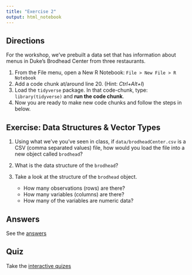 ```yaml
---
title: "Exercise 2"
output: html_notebook
---
```


## Directions

For the workshop, we've prebuilt a data set that has information about menus in Duke's Brodhead Center from three restaurants.  

1. From the File menu, open a New R Notebook:  `File > New File > R Notebook`
1. Add a code chunk at/around line 20.  (Hint: *Ctrl+Alt+I*)
1. Load the `tidyverse` package.  In that code-chunk, type: `library(tidyverse)` and **run the code chunk**.
1. Now you are ready to make new code chunks and follow the steps in below.


## Exercise: Data Structures & Vector Types

1. Using what we've you've seen in class, if `data/brodheadCenter.csv` is a CSV (comma separated values) file, how would you load the file into a new object called `brodhead`?

2. What is the data structure of the `brodhead`?

3. Take a look at the structure of the `brodhead` object.
    - How many observations (rows) are there?
    - How many variables (columns) are there?
    - How many of the variables are numeric data?
    
## Answers

See the [answers](answers.Rmd) 


## Quiz

Take the [interactive quizes](https://libjohn.shinyapps.io/intro2r_quizzes/)
